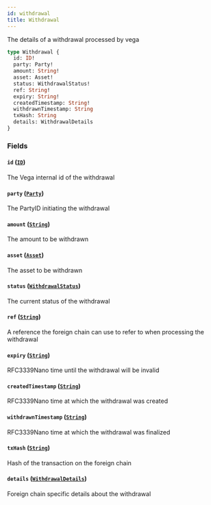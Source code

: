 ```yaml
---
id: withdrawal
title: Withdrawal
---
```



The details of a withdrawal processed by vega

```graphql
type Withdrawal {
  id: ID!
  party: Party!
  amount: String!
  asset: Asset!
  status: WithdrawalStatus!
  ref: String!
  expiry: String!
  createdTimestamp: String!
  withdrawnTimestamp: String
  txHash: String
  details: WithdrawalDetails
}
```


### Fields

#### `id` ([`ID`](/docs/testnet/graphql/scalars/id))

The Vega internal id of the withdrawal


#### `party` ([`Party`](/docs/testnet/graphql/objects/party))

The PartyID initiating the withdrawal


#### `amount` ([`String`](/docs/testnet/graphql/scalars/string))

The amount to be withdrawn


#### `asset` ([`Asset`](/docs/testnet/graphql/objects/asset))

The asset to be withdrawn


#### `status` ([`WithdrawalStatus`](/docs/testnet/graphql/enums/withdrawal-status))

The current status of the withdrawal


#### `ref` ([`String`](/docs/testnet/graphql/scalars/string))

A reference the foreign chain can use to refer to when processing the withdrawal


#### `expiry` ([`String`](/docs/testnet/graphql/scalars/string))

RFC3339Nano time until the withdrawal will be invalid


#### `createdTimestamp` ([`String`](/docs/testnet/graphql/scalars/string))

RFC3339Nano time at which the withdrawal was created


#### `withdrawnTimestamp` ([`String`](/docs/testnet/graphql/scalars/string))

RFC3339Nano time at which the withdrawal was finalized


#### `txHash` ([`String`](/docs/testnet/graphql/scalars/string))

Hash of the transaction on the foreign chain


#### `details` ([`WithdrawalDetails`](/docs/testnet/graphql/unions/withdrawal-details))

Foreign chain specific details about the withdrawal




